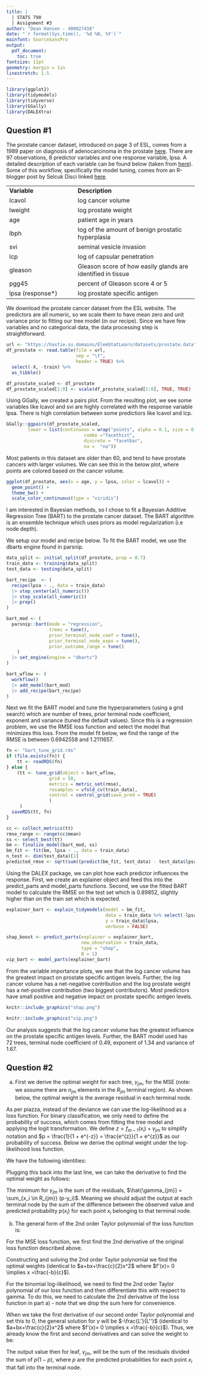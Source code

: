 ```yaml
---
title: |
  | STATS 790
  | Assignment #3
author: "Dean Hansen - 400027416"
date: "`r format(Sys.time(), '%d %B, %Y')`"
mainfont: SourceSansPro
output: 
  pdf_document:
    toc: true
fontsize: 11pt
geometry: margin = 1in
linestretch: 1.5
---
```


```r
library(ggplot2)
library(tidymodels)
library(tidyverse)
library(GGally)
library(DALEXtra)
```

\newpage

## Question #1

The prostate cancer dataset, introduced on page 3 of ESL, comes from a 1989 paper on diagnosis of adenocarcinoma in the prostate [here](https://pubmed.ncbi.nlm.nih.gov/2468795/). There are 97 observations, 8 predictor variables and one response variable, lpsa. A detailed description of each variable can be found below (taken from [here](https://rdrr.io/cran/ElemStatLearn/man/prostate.html)). Some of this workflow, specifically the model tuning, comes from an R-blogger post by Selcuk Disci linked [here](https://www.r-bloggers.com/2022/12/the-effect-of-childhood-education-on-wealth-modeling-with-bayesian-additive-regression-trees-bart/).

|                   |                                                             |
|:-------------------------|:---------------------------------------------|
| **Variable**      | **Description**                                             |
| lcavol            | log cancer volume                                           |
| lweight           | log prostate weight                                         |
| age               | patient age in years                                        |
| lbph              | log of the amount of benign prostatic hyperplasia           |
| svi               | seminal vesicle invasion                                    |
| lcp               | log of capsular penetration                                 |
| gleason           | Gleason score of how easily glands are identified in tissue |
| pgg45             | percent of Gleason score 4 or 5                             |
| lpsa (response\*) | log prostate specific antigen                               |

We download the prostate cancer dataset from the ESL website. The predictors are all numeric, so we scale them to have mean zero and unit variance prior to fitting our tree model (in our recipe). Since we have few variables and no categorical data, the data processing step is straightforward.

```r
url <- "https://hastie.su.domains/ElemStatLearn/datasets/prostate.data"
df_prostate <- read.table(file = url, 
                          sep = "\t",
                          header = TRUE) %>% 
  select(-X, -train) %>%
  as_tibble()

df_prostate_scaled <- df_prostate
df_prostate_scaled[1:8] <- scale(df_prostate_scaled[1:8], TRUE, TRUE)
```

Using GGally, we created a pairs plot. From the resulting plot, we see some variables like lcavol and svi are highly correlated with the response variable lpsa. There is high correlation between some predictiors like lcavol and lcp.

```r
GGally::ggpairs(df_prostate_scaled, 
        lower = list(continuous = wrap("points", alpha = 0.1, size = 0.1), 
                             combo ="facethist", 
                             discrete = "facetbar", 
                             na =  "na"))
```

Most patients in this dataset are older than $60$, and tend to have prostate cancers with larger volumes. We can see this in the below plot, where points are colored based on the cancer volume.

```r
ggplot(df_prostate, aes(x = age, y = lpsa, color = lcavol)) +
  geom_point() +
  theme_bw() +
  scale_color_continuous(type = "viridis")
```

I am interested in Bayesian methods, so I chose to fit a Bayesian Additive Regression Tree (BART) to the prostate cancer dataset. The BART algorithm is an ensemble technique which uses priors as model regularization (i.e node depth).

We setup our model and recipe below. To fit the BART model, we use the dbarts engine found in parsnip.

```r
data_split <- initial_split(df_prostate, prop = 0.7)
train_data <- training(data_split)
test_data <- testing(data_split)

bart_recipe  <- (
  recipe(lpsa ~ ., data = train_data)
  |> step_center(all_numeric())
  |> step_scale(all_numeric())
  |> prep()
)

bart_mod <- (
  parsnip::bart(mode = "regression",
                trees = tune(),
                prior_terminal_node_coef = tune(),
                prior_terminal_node_expo = tune(),
                prior_outcome_range = tune()
    )
  |> set_engine(engine = "dbarts")
)

bart_wflow <- (
  workflow()
  |> add_model(bart_mod)
  |> add_recipe(bart_recipe)
)
```

Next we fit the BART model and tune the hyperparameters (using a grid search) which are number of trees, prior terminal node coefficient, exponent and variance (tuned the default values). Since this is a regression problem, we use the RMSE loss function and select the model that minimizes this loss. From the model fit below, we find the range of the RMSE is between $0.6942558$ and $1.2111657$.

```r
fn <- "bart_tune_grid.rds"
if (file.exists(fn)) {
    tt <- readRDS(fn)
} else {
    (tt <- tune_grid(object = bart_wflow,
                grid = 50,
                metrics = metric_set(rmse),
                resamples = vfold_cv(train_data),
                control = control_grid(save_pred = TRUE)
                )
     )
  saveRDS(tt, fn)
}

cc <- collect_metrics(tt)
rmse_range <- range(cc$mean)
ss <- select_best(tt)
bm <- finalize_model(bart_mod, ss)
bm_fit <- fit(bm, lpsa ~ ., data = train_data)
n_test <- dim(test_data)[1]
predicted_rmse <- sqrt(sum((predict(bm_fit, test_data) - test_data$lpsa)^2)/n_test)
```

Using the DALEX package, we can plot how each predictor influences the response. First, we create an explainer object and feed this into the predict_parts and model_parts functions. Second, we use the fitted BART model to calculate the RMSE on the test set which is $0.89852$, slightly higher than on the train set which is expected.

```r
explainer_bart <- explain_tidymodels(model = bm_fit,
                                     data = train_data %>% select(-lpsa),
                                     y = train_data$lpsa,
                                     verbose = FALSE)

shap_boost <- predict_parts(explainer = explainer_bart, 
                            new_observation = train_data,
                            type = "shap",
                            B = 1)
vip_bart <- model_parts(explainer_bart)
```

From the variable importance plots, we see that the log cancer volume has the greatest impact on prostate specific antigen levels. Further, the log cancer volume has a net-negative contribution and the log prostate weight has a net-positive contribution (two biggest contributors). Most predictors have small positive and negative impact on prostate specific antigen levels. 

```r
knitr::include_graphics("shap.png")
```

```r
knitr::include_graphics("vip.png")
```

Our analysis suggests that the log cancer volume has the greatest influence on the prostate specific antigen levels. Further, the BART model used has 72 trees, terminal node coefficient of $0.49$, exponent of $1.34$ and variance of $1.67$.

\newpage
## Question #2

a)  First we derive the optimal weight for each tree, $\gamma_{jm}$, for the MSE (note: we assume there are $n_{jm}$ elements in the $R_{jm}$ terminal region). As shown below, the optimal weight is the average residual in each terminal node.

```{=latex}
\begin{align}
\frac{d}{d\gamma_{jm}} L(y_i, f_{m-1} + \gamma_{jm}) &= \frac{d}{d\gamma_{jm}}[\frac{1}{2} \sum_{x_i \in R_{jm}} (y_i - (f_{m-1}(x_i) + \gamma_{jm}))^2]\\
0 &= \sum_{x_i \in R_{jm}} (y_i - (f_{m-1}(x_i) + \gamma_{jm})) \\
0 &= \sum_{x_i \in R_{jm}} (y_i - f_{m-1}(x_i) - \gamma_{jm}) \\
0 &= \sum_{x_i \in R_{jm}} (y_i - f_{m-1}(x_i)) - n_{jm} \gamma_{jm} \\
n_{jm} \gamma_{jm} &= \sum_{x_i \in R_{jm}} (y_i - f_{m-1}(x_i)) \\
\hat{\gamma_{jm}} &= \frac{\sum_{x_i \in R_{jm}} (y_i - f_{m-1}(x_i))}{n_{jm}}
\end{align}
```

As per piazza, instead of the deviance we can use the log-likelihood as a loss function. For binary classification, we only need to define the probability of success, which comes from fitting the tree model and applying the logit transformation. We define $z = f_{m-1}(x_i) + \gamma_{jm}$ to simplify notation and $p = \frac{1}{1 + e^{-z}} = \frac{e^{z}}{1 + e^{z}}$ as our probability of success. Below we derive the optimal weight under the log-likelihood loss function.

```{=latex}
\begin{align}
\frac{d}{d\gamma_{jm}} L(y_i, f_{m-1}(x_i) + \gamma_{jm}) &= \frac{d}{d\gamma_{jm}}[ - \sum_{x_i \in R_{jm}} y_i \text{log}(p) + (1 - y_i) \text{log}(1-p)]\\
&= \frac{d}{d\gamma_{jm}}[\sum_{x_i \in R_{jm}} - y_i \text{log}(p) - (1 - y_i) \text{log}(1-p)] \\
&= \frac{d}{d\gamma_{jm}}[\sum_{x_i \in R_{jm}} - y_i \text{log}(p) + y_i \text{log}(1-p) - \text{log}(1-p)] \\
&= \frac{d}{d\gamma_{jm}}[\sum_{x_i \in R_{jm}} - y_i (\text{log}(p) - \text{log}(1-p)) - \text{log}(1-p)] \\
&= \frac{d}{d\gamma_{jm}}[\sum_{x_i \in R_{jm}} - y_i \text{log}(\frac{p}{1-p}) - \text{log}(1-p)]
\end{align}
```

We have the following identities:

```{=latex}
\begin{align}
\text{log}(1-p)&=\text{log}(1-\frac{e^{z} }{1 + e^{z}})=\text{log}(\frac{1}{1 + e^{z}})=-\text{log}(1 + e^{f_{m-1}(x_i) + \gamma_{jm}})\\
\text{log}(\frac{p}{1-p})&=\text{log}(p) - \text{log}(1-p) = \text{log}(e^z) = f_{m-1}(x_i) + \gamma_{jm}
\end{align}
```

Plugging this back into the last line, we can take the derivative to find the optimal weight as follows:

```{=latex}
\begin{align}
0 &= \frac{d}{d\gamma_{jm}}[\sum_{x_i \in R_{jm}} - y_i (f_{m-1}(x_i) + \gamma_{jm}) + \text{log}(1 + e^{f_{m-1}(x_i) + \gamma_{jm}})]\\
0 &= \sum_{x_i \in R_{jm}} (- y_i + \frac{e^{f_{m-1}(x_i) + \gamma_{jm}}}{1 + e^{f_{m-1}(x_i) + \gamma_{jm}}})\\
0 &= \sum_{x_i \in R_{jm}} (p - y_i)
\end{align}
```

The minimum for $\gamma_{jm}$ is the sum of the residuals, $\hat{\gamma_{jm}} = \sum_{x_i \in R_{jm}} (p-y_i)$. Meaning we should adjust the output at each terminal node by the sum of the difference between the observed value and predicted probability $p(x_i)$ for each point $x_i$ belonging to that terminal node.

\newpage
b) The general form of the 2nd order Taylor polynomial of the loss function is:

```{=latex}
\begin{align}
L(y_i, f_{m-1}(x_i) + \gamma_{jm}) \approx
L(y_i, f_{m-1}(x_i)) + \gamma_{jm} \frac{d}{df_{m-1}}L(y_i, f_{m-1}(x_i)) + \frac{\gamma_{jm}^2}{2!}\frac{d^2}{d^2f_{m-1}}L(y_i, f_{m-1}(x_i))
\end{align}
```

For the MSE loss function, we first find the 2nd derivative of the original loss function described above.

```{=latex}
\begin{align}
\frac{d^2}{d^2\gamma_{jm}} L(y_i, f_{m-1}(x_i) + \gamma_{jm}) &= \frac{d^2}{d^2\gamma_{jm}}[\frac{1}{2} \sum_{x_i \in R_{jm}} (y_i - (f_{m-1}(x_i) + \gamma_{jm}))^2]\\
\frac{d^2}{d^2\gamma_{jm}} L(y_i, f_{m-1}(x_i) + \gamma_{jm}) &= \frac{d}{d\gamma_{jm}} [\sum_{x_i \in R_{jm}} (y_i - f_{m-1}(x_i)) - n_{jm} \gamma_{jm}] \\
\frac{d^2}{d^2\gamma_{jm}} L(y_i, f_{m-1}(x_i) + \gamma_{jm}) &= - n_{jm}
\end{align}
```

Constructing and solving the 2nd order Taylor polynomial we find the optimal weights (identical to $a+bx+\frac{c}{2}x^2$ where $f'(x)= 0 \implies x =\frac{-b}{c}$).

```{=latex}
\begin{align}
\frac{d}{d\gamma_{jm}} L(y_i, f_{m-1}(x_i) + \gamma_{jm}) &= \sum_{x_i \in R_{jm}} (y_i - f_{m-1}(x_i)) - n_{jm} \gamma_{jm} - n_{jm}\gamma_{jm} \\
0 &= \sum_{x_i \in R_{jm}} (y_i - f_{m-1}(x_i)) - n_{jm} \gamma_{jm} - n_{jm} \\
2 n_{jm} \gamma_{jm} &= \sum_{x_i \in R_{jm}} (y_i - f_{m-1}(x_i))\\
\hat{\gamma_{jm}} &= \frac{1}{2} \frac{\sum_{x_i \in R_{jm}} (y_i - f_{m-1}(x_i))}{n_{jm}}\\
\end{align}
```


\newpage
For the binomial log-likelihood, we need to find the 2nd order Taylor polynomial of our loss function and then differentiate this with respect to gamma. To do this, we need to calculate the 2nd derivative of the loss function in part a) - note that we drop the sum here for convenience. 

```{=latex}
\begin{align}
\frac{d^2}{d^2\gamma_{jm}} L(y_i, f_{m-1}(x_i) + \gamma_{jm})  &= \frac{d}{d\gamma_{jm}} [p - y_i]\\
&= \frac{d}{d\gamma_{jm}} [\frac{e^{z}}{1 + e^{z}} - y_i]\\
&= \frac{d}{d\gamma_{jm}} \frac{e^{f_{m-1}(x_i) + \gamma_{jm}}}{1 + e^{f_{m-1}(x_i) + \gamma_{jm}}}\\
&= \frac{d}{d\gamma_{jm}} \frac{e^{f_{m-1}(x_i) + \gamma_{jm}}}{1 + e^{f_{m-1}(x_i) + \gamma_{jm}}}\\
&= \frac{(e^{f_{m-1}(x_i)+ \gamma_{jm}})(1 + e^{f_{m-1}(x_i) + \gamma_{jm}}) - (e^{f_{m-1}(x_i)+ \gamma_{jm}})^2}{(1 + e^{f_{m-1}(x_i) + \gamma_{jm}})^2}\\
&= \frac{e^{f_{m-1}(x_i)+ \gamma_{jm}}}{1 + e^{f_{m-1}(x_i) + \gamma_{jm}}} - \frac{(e^{f_{m-1}(x_i)+ \gamma_{jm}})^2}{(1 + e^{f_{m-1}(x_i) + \gamma_{jm}})^2}\\
&= \frac{e^{f_{m-1}(x_i)+ \gamma_{jm}}}{1 + e^{f_{m-1}(x_i) + \gamma_{jm}}} \frac{1 + e^{f_{m-1}(x_i) + \gamma_{jm}}}{1 + e^{f_{m-1}(x_i) + \gamma_{jm}}} - \frac{(e^{f_{m-1}(x_i)+ \gamma_{jm}})^2}{(1 + e^{f_{m-1}(x_i) + \gamma_{jm}})^2}\\
&=  \frac{e^{f_{m-1}(x_i)+ \gamma_{jm}} + (e^{f_{m-1}(x_i)+ \gamma_{jm}})^2 - (e^{f_{m-1}(x_i)+ \gamma_{jm}})^2}{(1 + e^{f_{m-1}(x_i) + \gamma_{jm}})^2}\\
&=  \frac{e^{f_{m-1}(x_i) + \gamma_{jm}}}{(1 + e^{f_{m-1}(x_i) + \gamma_{jm}})^2}\\
&=  \frac{e^{f_{m-1}(x_i) + \gamma_{jm}}}{(1 + e^{f_{m-1}(x_i) + \gamma_{jm}})^2}\\
&=  \frac{e^{f_{m-1}(x_i) + \gamma_{jm}}}{(1 + e^{f_{m-1}(x_i) + \gamma_{jm}})} \frac{1}{(1 + e^{f_{m-1}(x_i) + \gamma_{jm}})}\\
&=  \frac{e^{z}}{(1 + e^{z})} \frac{1}{(1 + e^{z})}\\
&=  p(1-p)
\end{align}
```

When we take the first derivative of our second order Taylor polynomial and set this to 0, the general solution for $\gamma$ will be $-\frac{L'}{L''}$ (identical to $a+bx+\frac{c}{2}x^2$ where $f'(x)= 0 \implies x =\frac{-b}{c}$). Thus, we already know the first and second derivatives and can solve the weight to be:

```{=latex}
\begin{align}
\hat{\gamma_{jm}}= \frac{\sum_{x_i \in R_{jm}} (y_i-p(x_i))}{\sum_{x_i \in R_{jm}} p(x_i) (1-p(x_i))}
\end{align}
```

The output value then for leaf, $\gamma_{jm}$, will be the sum of the residuals divided the sum of $p(1-p)$, where $p$ are the predicted probabilities for each point $x_i$ that fall into the terminal node.
